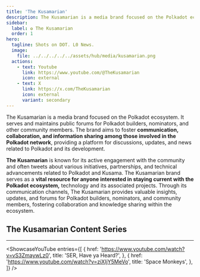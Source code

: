 ```yaml
---
title: 'The Kusamarian'
description: The Kusamarian is a media brand focused on the Polkadot ecosystem. It serves and maintains public forums for Polkadot builders, nominators, and other community members
sidebar: 
  label: ✪ The Kusamarian
  order: 1
hero:
  tagline: Shots on DOT. L0 News.
  image: 
    file: ../../../../../assets/hub/media/kusamarian.png
  actions:
    - text: Youtube
      link: https://www.youtube.com/@TheKusamarian
      icon: external
    - text: X
      link: https://x.com/TheKusamarian
      icon: external
      variant: secondary
---
```



The Kusamarian is a media brand focused on the Polkadot ecosystem. It serves and maintains public forums for Polkadot builders, nominators, and other community members. The brand aims to foster **communication, collaboration, and information sharing among those involved in the Polkadot network**, providing a platform for discussions, updates, and news related to Polkadot and its development.

**The Kusamarian** is known for its active engagement with the community and often tweets about various initiatives, partnerships, and technical advancements related to Polkadot and Kusama.
The Kusamarian brand serves as a **vital resource for anyone interested in staying current with the Polkadot ecosystem,** technology and its associated projects. Through its communication channels, The Kusamarian provides valuable insights, updates, and forums for Polkadot builders, nominators, and community members, fostering collaboration and knowledge sharing within the ecosystem.

## The Kusamarian Content Series
----------------
<ShowcaseYouTube
  entries={[
          {
      href: 'https://www.youtube.com/watch?v=vS3ZmaywLz0',
      title: 'SER, Have ya Heard?',
     },
      {
      href: 'https://www.youtube.com/watch?v=ziXIjY5MeVo',
      title: 'Space Monkeys',
    },
  ]}
/>